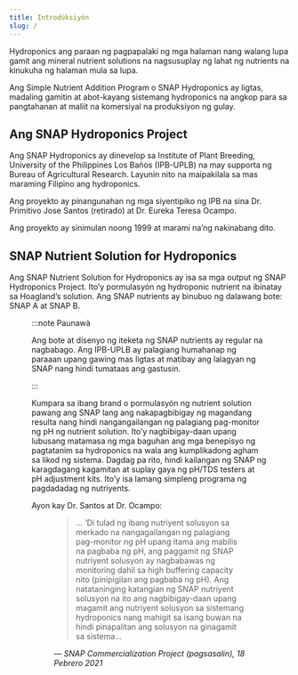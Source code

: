 ```yaml
---
title: Introdúksiyón
slug: /
---
```



Hydroponics ang paraan ng pagpapalaki ng mga halaman nang walang lupa gamit ang
mineral nutrient solutions na nagsusuplay ng lahat ng nutrients na kinukuha
ng halaman mula sa lupa.

Ang Simple Nutrient Addition Program o SNAP Hydroponics ay ligtas, madaling
gamitin at abot-kayang sistemang hydroponics na angkop para sa pangtahanan at
maliit na komersiyal na produksiyon ng gulay.


## Ang SNAP Hydroponics Project

Ang SNAP Hydroponics ay dinevelop sa Institute of Plant Breeding, University
of the Philippines Los Baños (IPB-UPLB) na may supporta ng Bureau of
Agricultural Research. Layunin nito na maipakilala sa mas maraming Filipino ang
hydroponics.

Ang proyekto ay pinangunahan ng mga siyentipiko ng IPB na sina Dr. Primitivo Jose
Santos (retirado) at Dr. Eureka Teresa Ocampo.

Ang proyekto ay sinimulan noong 1999 at marami na’ng nakinabang dito.

## SNAP Nutrient Solution for Hydroponics

Ang SNAP Nutrient Solution for Hydroponics ay isa sa mga output ng SNAP Hydroponics
Project. Ito’y pormulasyón ng hydroponic nutrient na ibinatay sa Hoagland’s
solution. Ang SNAP nutrients ay binubuo ng dalawang bote: SNAP A at SNAP B.

<Figure
  caption="Mga bote ng SNAP A at SNAP B."
  alt="Pares ng boteng gawa sa PET na may iteketa na “SNAP A” at “SNAP B”"
  src="snap-a-and-b.jpg"
/>

:::note Paunawà

Ang bote at disenyo ng iteketa ng SNAP nutrients ay regular na nagbabago. Ang
IPB-UPLB ay palagiang humahanap ng paraaan upang gawing mas ligtas at matibay
ang lalagyan ng SNAP nang hindi tumataas ang gastusin.

:::

Kumpara sa ibang brand o pormulasyón ng nutrient solution pawang ang SNAP lang
ang nakapagbibigay ng magandang resulta nang hindi nangangailangan ng palagiang
pag-monitor ng pH ng nutrient solution. Ito’y nagbibigay-daan upang lubusang
matamasa ng mga baguhan ang mga benepisyo ng pagtatanim sa hydroponics na wala
ang kumplikadong agham sa likod ng sistema. Dagdag pa rito, hindi kailangan ng
SNAP ng karagdagang kagamitan at suplay gaya ng pH/TDS testers at pH adjustment
kits. Ito’y isa lamang simpleng programa ng pagdadadag ng nutriyents.

Ayon kay Dr. Santos at Dr. Ocampo:

<figure className="quote">

<blockquote cite="https://snaphydroponics.info/snap_statement-for-resellers/">
… ‘Di tulad ng ibang nutriyent solusyon sa merkado na nangagailangan ng
palagiang pag-monitor ng pH upang itama ang mabilis na pagbaba ng pH, ang
paggamit ng SNAP nutriyent solusyon ay nagbabawas ng monitoring dahil sa high
buffering capacity nito (pinipigilan ang pagbaba ng pH). Ang natataninging
katangian ng SNAP nutriyent solusyon na ito ang nagbibigay-daan upang magamit
ang nutriyent solusyon sa sistemang hydroponics nang mahigit sa isang buwan na
hindi pinapalitan ang solusyon na ginagamit sa sistema…
</blockquote>

<figcaption>
  <cite>— SNAP Commercialization Project (pagsasalin), 18 Pebrero 2021</cite>
</figcaption>

</figure>